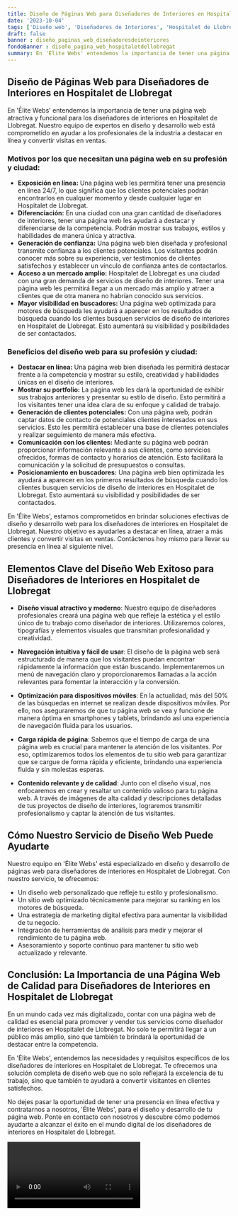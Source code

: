 ```yaml
---
title: Diseño de Páginas Web para Diseñadores de Interiores en Hospitalet de Llobregat
date: '2023-10-04'
tags: ['Diseño web', 'Diseñadores de Interiores', 'Hospitalet de Llobregat']
draft: false
banner : diseño_paginas_web_diseñadoresdeinteriores
fondoBanner : diseño_pagina_web_hospitaletdellobregat
summary: En 'Élite Webs' entendemos la importancia de tener una página web atractiva y funcional para los diseñadores de interiores en Hospitalet de Llobregat. Nuestro equipo de expertos en diseño y desarrollo web está comprometido en ayudar a los profesionales de la industria a destacar en línea y convertir visitas en ventas.
---
```


## Diseño de Páginas Web para Diseñadores de Interiores en Hospitalet de Llobregat

En 'Élite Webs' entendemos la importancia de tener una página web atractiva y funcional para los diseñadores de interiores en Hospitalet de Llobregat. Nuestro equipo de expertos en diseño y desarrollo web está comprometido en ayudar a los profesionales de la industria a destacar en línea y convertir visitas en ventas.

### Motivos por los que necesitan una página web en su profesión y ciudad:

- **Exposición en línea:** Una página web les permitirá tener una presencia en línea 24/7, lo que significa que los clientes potenciales podrán encontrarlos en cualquier momento y desde cualquier lugar en Hospitalet de Llobregat.
- **Diferenciación:** En una ciudad con una gran cantidad de diseñadores de interiores, tener una página web les ayudará a destacar y diferenciarse de la competencia. Podrán mostrar sus trabajos, estilos y habilidades de manera única y atractiva.
- **Generación de confianza:** Una página web bien diseñada y profesional transmite confianza a los clientes potenciales. Los visitantes podrán conocer más sobre su experiencia, ver testimonios de clientes satisfechos y establecer un vínculo de confianza antes de contactarlos.
- **Acceso a un mercado amplio:** Hospitalet de Llobregat es una ciudad con una gran demanda de servicios de diseño de interiores. Tener una página web les permitirá llegar a un mercado más amplio y atraer a clientes que de otra manera no habrían conocido sus servicios.
- **Mayor visibilidad en buscadores:** Una página web optimizada para motores de búsqueda les ayudará a aparecer en los resultados de búsqueda cuando los clientes busquen servicios de diseño de interiores en Hospitalet de Llobregat. Esto aumentará su visibilidad y posibilidades de ser contactados.

### Beneficios del diseño web para su profesión y ciudad:

- **Destacar en línea:** Una página web bien diseñada les permitirá destacar frente a la competencia y mostrar su estilo, creatividad y habilidades únicas en el diseño de interiores.
- **Mostrar su portfolio:** La página web les dará la oportunidad de exhibir sus trabajos anteriores y presentar su estilo de diseño. Esto permitirá a los visitantes tener una idea clara de su enfoque y calidad de trabajo.
- **Generación de clientes potenciales:** Con una página web, podrán captar datos de contacto de potenciales clientes interesados en sus servicios. Esto les permitirá establecer una base de clientes potenciales y realizar seguimiento de manera más efectiva.
- **Comunicación con los clientes:** Mediante su página web podrán proporcionar información relevante a sus clientes, como servicios ofrecidos, formas de contacto y horarios de atención. Esto facilitará la comunicación y la solicitud de presupuestos o consultas.
- **Posicionamiento en buscadores:** Una página web bien optimizada les ayudará a aparecer en los primeros resultados de búsqueda cuando los clientes busquen servicios de diseño de interiores en Hospitalet de Llobregat. Esto aumentará su visibilidad y posibilidades de ser contactados.

En 'Élite Webs', estamos comprometidos en brindar soluciones efectivas de diseño y desarrollo web para los diseñadores de interiores en Hospitalet de Llobregat. Nuestro objetivo es ayudarles a destacar en línea, atraer a más clientes y convertir visitas en ventas. Contáctenos hoy mismo para llevar su presencia en línea al siguiente nivel.

<GifSeo />

<Cta />

## Elementos Clave del Diseño Web Exitoso para Diseñadores de Interiores en Hospitalet de Llobregat

- **Diseño visual atractivo y moderno**: Nuestro equipo de diseñadores profesionales creará una página web que refleje la estética y el estilo único de tu trabajo como diseñador de interiores. Utilizaremos colores, tipografías y elementos visuales que transmitan profesionalidad y creatividad.

- **Navegación intuitiva y fácil de usar**: El diseño de la página web será estructurado de manera que los visitantes puedan encontrar rápidamente la información que están buscando. Implementaremos un menú de navegación claro y proporcionaremos llamadas a la acción relevantes para fomentar la interacción y la conversión.

- **Optimización para dispositivos móviles**: En la actualidad, más del 50% de las búsquedas en internet se realizan desde dispositivos móviles. Por ello, nos aseguraremos de que tu página web se vea y funcione de manera óptima en smartphones y tablets, brindando así una experiencia de navegación fluida para los usuarios.

- **Carga rápida de página**: Sabemos que el tiempo de carga de una página web es crucial para mantener la atención de los visitantes. Por eso, optimizaremos todos los elementos de tu sitio web para garantizar que se cargue de forma rápida y eficiente, brindando una experiencia fluida y sin molestas esperas.

- **Contenido relevante y de calidad**: Junto con el diseño visual, nos enfocaremos en crear y resaltar un contenido valioso para tu página web. A través de imágenes de alta calidad y descripciones detalladas de tus proyectos de diseño de interiores, lograremos transmitir profesionalismo y captar la atención de tus visitantes.

## Cómo Nuestro Servicio de Diseño Web Puede Ayudarte

Nuestro equipo en 'Élite Webs' está especializado en diseño y desarrollo de páginas web para diseñadores de interiores en Hospitalet de Llobregat. Con nuestro servicio, te ofrecemos:

- Un diseño web personalizado que refleje tu estilo y profesionalismo.
- Un sitio web optimizado técnicamente para mejorar su ranking en los motores de búsqueda.
- Una estrategia de marketing digital efectiva para aumentar la visibilidad de tu negocio.
- Integración de herramientas de análisis para medir y mejorar el rendimiento de tu página web.
- Asesoramiento y soporte continuo para mantener tu sitio web actualizado y relevante.

## Conclusión: La Importancia de una Página Web de Calidad para Diseñadores de Interiores en Hospitalet de Llobregat

En un mundo cada vez más digitalizado, contar con una página web de calidad es esencial para promover y vender tus servicios como diseñador de interiores en Hospitalet de Llobregat. No solo te permitirá llegar a un público más amplio, sino que también te brindará la oportunidad de destacar entre la competencia.

En 'Élite Webs', entendemos las necesidades y requisitos específicos de los diseñadores de interiores en Hospitalet de Llobregat. Te ofrecemos una solución completa de diseño web que no solo reflejará la excelencia de tu trabajo, sino que también te ayudará a convertir visitantes en clientes satisfechos.

No dejes pasar la oportunidad de tener una presencia en línea efectiva y contratarnos a nosotros, 'Élite Webs', para el diseño y desarrollo de tu página web. Ponte en contacto con nosotros y descubre cómo podemos ayudarte a alcanzar el éxito en el mundo digital de los diseñadores de interiores en Hospitalet de Llobregat.

<Video />

<CtaBot job='Diseñadores de Interiores' city='Hospitalet de Llobregat'/>

<Gmaps query='Hospitalet de Llobregat+españa+maps' />